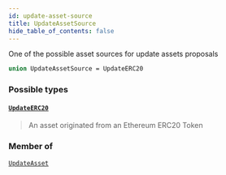 ```yaml
---
id: update-asset-source
title: UpdateAssetSource
hide_table_of_contents: false
---
```








One of the possible asset sources for update assets proposals

```graphql
union UpdateAssetSource = UpdateERC20
```


### Possible types

#### [`UpdateERC20`](/docs/testnet/graphql/objects/update-erc20) <Badge class="secondary" text="object"/>
> An asset originated from an Ethereum ERC20 Token
> 



### Member of

[`UpdateAsset`](/docs/testnet/graphql/objects/update-asset)  <Badge class="secondary" text="object"/>



